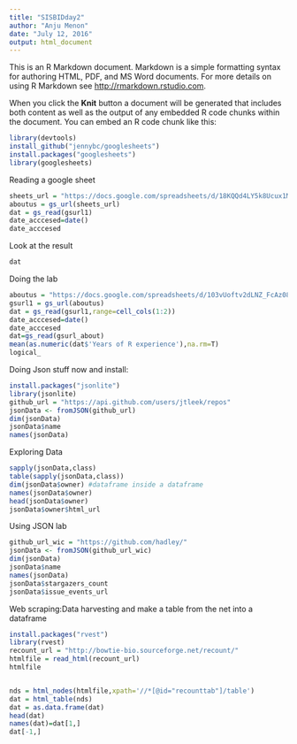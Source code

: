 ```yaml
---
title: "SISBIDday2"
author: "Anju Menon"
date: "July 12, 2016"
output: html_document
---
```


This is an R Markdown document. Markdown is a simple formatting syntax for authoring HTML, PDF, and MS Word documents. For more details on using R Markdown see <http://rmarkdown.rstudio.com>.

When you click the **Knit** button a document will be generated that includes both content as well as the output of any embedded R code chunks within the document. You can embed an R code chunk like this:

```r
library(devtools)
install_github("jennybc/googlesheets")
install.packages("googlesheets")
library(googlesheets)
```

Reading a google sheet

```r

sheets_url = "https://docs.google.com/spreadsheets/d/18KQQd4LY5k8Ucux1MvWCsQGQJlvd0ECTnn-3ixdOKFM/pubhtml"
aboutus = gs_url(sheets_url)
dat = gs_read(gsurl1)
date_acccesed=date()
date_acccesed
```
Look at the result

```r
dat
```

Doing the lab
```r

aboutus = "https://docs.google.com/spreadsheets/d/103vUoftv2dLNZ_FcAz08b5ptIkWN4W2RaFn7VF39FJ8"
gsurl1 = gs_url(aboutus)
dat = gs_read(gsurl1,range=cell_cols(1:2))
date_acccesed=date()
date_acccesed
dat=gs_read(gsurl_about)
mean(as.numeric(dat$'Years of R experience'),na.rm=T)
logical_
```

Doing Json stuff now and install:

```r


install.packages("jsonlite")
library(jsonlite)
github_url = "https://api.github.com/users/jtleek/repos"
jsonData <- fromJSON(github_url)
dim(jsonData)
jsonData$name
names(jsonData)
```

Exploring Data
```r
sapply(jsonData,class)
table(sapply(jsonData,class))
dim(jsonData$owner) #dataframe inside a dataframe
names(jsonData$owner)
head(jsonData$owner)
jsonData$owner$html_url
```

Using JSON lab
```r
github_url_wic = "https://github.com/hadley/"
jsonData <- fromJSON(github_url_wic)
dim(jsonData)
jsonData$name
names(jsonData)
jsonData$stargazers_count
jsonData$issue_events_url
```

Web scraping:Data harvesting and make a table from the net into a dataframe
```r

install.packages("rvest")
library(rvest)
recount_url = "http://bowtie-bio.sourceforge.net/recount/"
htmlfile = read_html(recount_url)
htmlfile


nds = html_nodes(htmlfile,xpath='//*[@id="recounttab"]/table')
dat = html_table(nds)
dat = as.data.frame(dat)
head(dat)
names(dat)=dat[1,]
dat[-1,]
```


